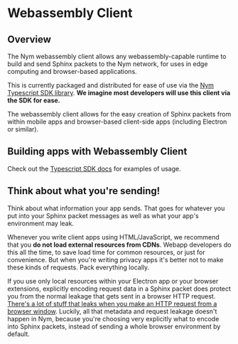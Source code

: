 # Webassembly Client

## Overview
The Nym webassembly client allows any webassembly-capable runtime to build and send Sphinx packets to the Nym network, for uses in edge computing and browser-based applications.

This is currently packaged and distributed for ease of use via the [Nym Typescript SDK library](../typescript). **We imagine most developers will use this client via the SDK for ease.**

The webassembly client allows for the easy creation of Sphinx packets from within mobile apps and browser-based client-side apps (including Electron or similar).

## Building apps with Webassembly Client
Check out the [Typescript SDK docs](../typescript) for examples of usage.

## Think about what you're sending!

<Callout type="warning" emoji="⚠️">
  Think about what information your app sends. That goes for whatever you put into your Sphinx packet messages as well as what your app's environment may leak.
</Callout>

Whenever you write client apps using HTML/JavaScript, we recommend that you **do not load external resources from CDNs**. Webapp developers do this all the time, to save load time for common resources, or just for convenience. But when you're writing privacy apps it's better not to make these kinds of requests. Pack everything locally.

If you use only local resources within your Electron app or your browser extensions, explicitly encoding request data in a Sphinx packet does protect you from the normal leakage that gets sent in a browser HTTP request. [There's a lot of stuff that leaks when you make an HTTP request from a browser window](https://panopticlick.eff.org/). Luckily, all that metadata and request leakage doesn't happen in Nym, because you're choosing very explicitly what to encode into Sphinx packets, instead of sending a whole browser environment by default.

